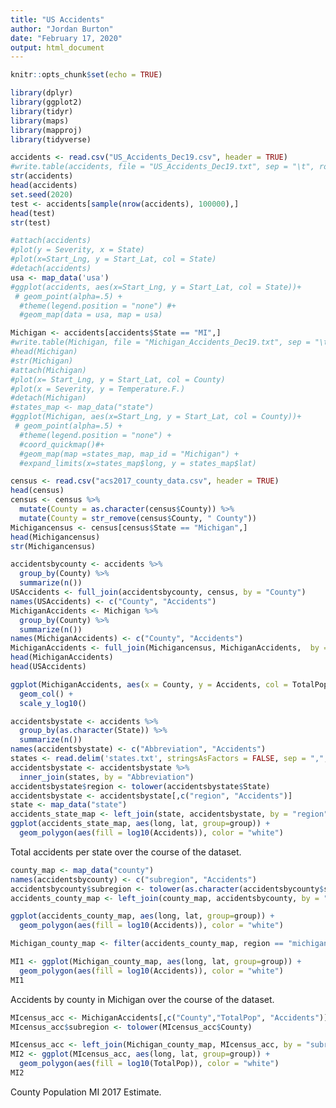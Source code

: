 ```yaml
---
title: "US Accidents"
author: "Jordan Burton"
date: "February 17, 2020"
output: html_document
---
```


```r
knitr::opts_chunk$set(echo = TRUE)
```

```r
library(dplyr)
library(ggplot2)
library(tidyr)
library(maps)
library(mapproj)
library(tidyverse)
```

```r
accidents <- read.csv("US_Accidents_Dec19.csv", header = TRUE)
#write.table(accidents, file = "US_Accidents_Dec19.txt", sep = "\t", row.names = FALSE, col.names = TRUE)
str(accidents)
head(accidents)
set.seed(2020)
test <- accidents[sample(nrow(accidents), 100000),]
head(test)
str(test)
```

```r
#attach(accidents)
#plot(y = Severity, x = State)
#plot(x=Start_Lng, y = Start_Lat, col = State)
#detach(accidents)
usa <- map_data('usa')
#ggplot(accidents, aes(x=Start_Lng, y = Start_Lat, col = State))+
 # geom_point(alpha=.5) + 
  #theme(legend.position = "none") #+
  #geom_map(data = usa, map = usa)
```

```r
Michigan <- accidents[accidents$State == "MI",]
#write.table(Michigan, file = "Michigan_Accidents_Dec19.txt", sep = "\t", row.names = FALSE, col.names = TRUE)
#head(Michigan)
#str(Michigan)
#attach(Michigan)
#plot(x= Start_Lng, y = Start_Lat, col = County)
#plot(x = Severity, y = Temperature.F.)
#detach(Michigan)
#states_map <- map_data("state")
#ggplot(Michigan, aes(x=Start_Lng, y = Start_Lat, col = County))+
 # geom_point(alpha=.5) +
  #theme(legend.position = "none") +
  #coord_quickmap()#+ 
  #geom_map(map =states_map, map_id = "Michigan") + 
  #expand_limits(x=states_map$long, y = states_map$lat)
```

```r
census <- read.csv("acs2017_county_data.csv", header = TRUE)
head(census)
census <- census %>%
  mutate(County = as.character(census$County)) %>%
  mutate(County = str_remove(census$County, " County"))
Michigancensus <- census[census$State == "Michigan",]
head(Michigancensus)
str(Michigancensus)
```

```r
accidentsbycounty <- accidents %>%
  group_by(County) %>%
  summarize(n())
USAccidents <- full_join(accidentsbycounty, census, by = "County")
names(USAccidents) <- c("County", "Accidents")
MichiganAccidents <- Michigan %>%
  group_by(County) %>%
  summarize(n())
names(MichiganAccidents) <- c("County", "Accidents")
MichiganAccidents <- full_join(Michigancensus, MichiganAccidents,  by = "County")
head(MichiganAccidents)
head(USAccidents)
```

```r
ggplot(MichiganAccidents, aes(x = County, y = Accidents, col = TotalPop, fill = TotalPop)) + 
  geom_col() + 
  scale_y_log10()
```


```r
accidentsbystate <- accidents %>%
  group_by(as.character(State)) %>%
  summarize(n())
names(accidentsbystate) <- c("Abbreviation", "Accidents")
states <- read.delim('states.txt', stringsAsFactors = FALSE, sep = ",", header = TRUE)
accidentsbystate <- accidentsbystate %>%
  inner_join(states, by = "Abbreviation")
accidentsbystate$region <- tolower(accidentsbystate$State)
accidentsbystate <- accidentsbystate[,c("region", "Accidents")]
state <- map_data("state")
accidents_state_map <- left_join(state, accidentsbystate, by = "region")
ggplot(accidents_state_map, aes(long, lat, group=group)) +
  geom_polygon(aes(fill = log10(Accidents)), color = "white")
```

Total accidents per state over the course of the dataset.

```r
county_map <- map_data("county")
names(accidentsbycounty) <- c("subregion", "Accidents")
accidentsbycounty$subregion <- tolower(as.character(accidentsbycounty$subregion))
accidents_county_map <- left_join(county_map, accidentsbycounty, by = "subregion")

ggplot(accidents_county_map, aes(long, lat, group=group)) +
  geom_polygon(aes(fill = log10(Accidents)), color = "white")
```

```r
Michigan_county_map <- filter(accidents_county_map, region == "michigan")

MI1 <- ggplot(Michigan_county_map, aes(long, lat, group=group)) +
  geom_polygon(aes(fill = log10(Accidents)), color = "white")
MI1
```

Accidents by county in Michigan over the course of the dataset.

```r
MIcensus_acc <- MichiganAccidents[,c("County","TotalPop", "Accidents")]
MIcensus_acc$subregion <- tolower(MIcensus_acc$County)

MIcensus_acc <- left_join(Michigan_county_map, MIcensus_acc, by = "subregion")
MI2 <- ggplot(MIcensus_acc, aes(long, lat, group=group)) +
  geom_polygon(aes(fill = log10(TotalPop)), color = "white")
MI2
```

County Population MI 2017 Estimate.



